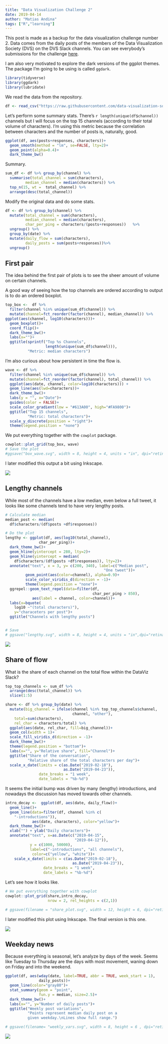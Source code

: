 ```yaml
---
title: "Data Visualization Challenge 2"
date: 2019-04-14
author: "Matias Andina"
tags: ["R","learning"]
---
```


This post is made as a backup for the data visualization challenge number 2. Data comes from the daily posts of the members of the Data Visualization Society (DVS) on the DVS Slack channels. You can see everybody's submissions for the challenge [here](https://www.datavisualizationsociety.com/challenge2).

I am also very motivated to explore the dark versions of the ggplot themes. The package I'm going to be using is called `ggdark`.

```r
library(tidyverse)
library(ggdark)
library(lubridate)
```

We read the data from the repository.  

```r
df <- read_csv("https://raw.githubusercontent.com/data-visualization-society/datavizsociety/master/challenge_data/dvs_challenge_2_channel_topics_over_time/flattened_channel_data.csv")


```

Let's perform some summary stats. There's `r length(unique(df$channel))` channels but I will focus on the top 15 channels (according to their total volume of characters). I'm using this metric because the correlation between characters and the number of posts is, naturally, good.  


```r
ggplot(df, aes(posts+responses, characters))+
  geom_smooth(method = "lm", se=FALSE, lty=2)+
  geom_point(alpha=0.4)+
  dark_theme_bw()
```

Summary.  

```r
sum_df <- df %>% group_by(channel) %>%
  summarise(total_channel = sum(characters),
         median_channel = median(characters)) %>%
  top_n(15, wt =  total_channel) %>%
  arrange(desc(total_channel))
```

Modify the original data and do some stats.  

```r
df <- df %>% group_by(channel) %>%
  mutate(total_channel = sum(characters),
         median_channel = median(characters),
         char_per_ping = characters/(posts+responses))   %>%
  ungroup() %>%
  group_by(date) %>%
  mutate(daily_flow = sum(characters),
         daily_posts = sum(posts+responses))%>%
  ungroup()

```
  

## First pair

The idea behind the first pair of plots is to see the sheer amount of volume on certain channels. 

A good way of seeing how the top channels are ordered according to output is to do an ordered boxplot.

```r
top_box <-  df %>%
  filter(channel %in% unique(sum_df$channel)) %>%
  mutate(channel=fct_reorder(factor(channel), median_channel)) %>%
ggplot(aes(channel, log10(characters)))+
  geom_boxplot()+
  coord_flip()+
  dark_theme_bw()+
  labs(x="")+
  ggtitle(sprintf("Top %s Channels",
                  length(unique(sum_df$channel))),
          "Metric: median characters")

```


I'm also curious about how persistent in time the flow is. 

```r
wave <- df %>%
  filter(channel %in% unique(sum_df$channel)) %>%
  mutate(channel=fct_reorder(factor(channel), total_channel)) %>% 
  ggplot(aes(date, channel, color=log10(characters))) +
  geom_line(aes(lwd=characters))+
  dark_theme_bw()+
  labs(y = "", x="Date")+
  guides(color = FALSE)+
  scale_color_gradient(low = "#613A00", high="#FA9800")+
  ggtitle("Top 15 channels", 
          "Metric: total characters")+
  scale_y_discrete(position = "right")+
  theme(legend.position = "none")

```


We put everything together with the `cowplot` package.  

```r
cowplot::plot_grid(top_box, wave)
# Save the plot
#ggsave("box_wave.svg", width = 8, height = 4, units = "in", dpi="retina")
```

I later modified this output a bit using Inkscape.

![](/img/data-viz-challenge-2/box_wave.svg)

## Lengthy channels

While most of the channels have a low median, even below a full tweet, it looks like some channels tend to have very lengthy posts.   

```r
# Calculate median
median_post <- median(
  df$characters/(df$posts +df$responses))

# Do the plot  
lengthy <- ggplot(df, aes(log10(total_channel),
               char_per_ping))+
  dark_theme_bw()+
  geom_hline(yintercept = 280, lty=2)+
  geom_hline(yintercept = median(
    df$characters/(df$posts +df$responses)), lty=2)+
  annotate("text", x = 3, y= c(200, 340), label=c("Median post",
                                            "One tweet"))+
         geom_point(aes(color=channel), alpha=0.9)+
         scale_color_viridis_d(direction = -1)+
         theme(legend.position = "none")+
  ggrepel::geom_text_repel(data=filter(df,
                                       char_per_ping > 850),
            aes(label = channel, color=channel))+
  labs(x=bquote(
    log10 ~"(total characters)"),
    y="characeters per post")+
  ggtitle("Channels with lengthy posts")


# Save
# ggsave("lengthy.svg", width = 8, height = 4, units = "in",dpi="retina")

```


![](/img/data-viz-challenge-2/lengthy.svg)

## Share of flow

What is the share of each channel on the total flow within the DataViz Slack?  

```r
top_top_channels <- sum_df %>%
  arrange(desc(total_channel)) %>%
  slice(1:5)

share <- df %>% group_by(date) %>%
  mutate(big_channel = ifelse(channel %in% top_top_channels$channel,
                              channel, "other"),
    total=sum(characters),
    rel_char = characters/total) %>%
  ggplot(aes(date, rel_char, fill=big_channel))+
  geom_col(width = 1)+
  scale_fill_viridis_d(direction = -1)+
  dark_theme_bw()+
  theme(legend.position = "bottom")+
  labs(x="", y="Relative share", fill="Channel")+
  ggtitle("Share of the conversation",
          "Relative share of the total characters per day")+
  scale_x_date(limits = c(as.Date("2019-02-18"),
                          as.Date("2019-04-23")),
               date_breaks = "1 week", 
               date_labels = "%b-%d")

```


It seems the initial bump was driven by many (lengthy) introductions, and nowadays the discussion has moved towards other channels.

```r
intro_decay <-  ggplot(df, aes(date, daily_flow))+
  geom_line()+
  geom_line(data=filter(df, channel %in% c(
    "-introductions")),
            aes(date, characters), color="yellow")+
  dark_theme_bw()+
  xlab("") + ylab("Daily characters")+
  annotate("text", x=as.Date(c("2019-04-15",
                               "2019-04-12")),
           y = c(1000, 50000),
           label=c("-introductions", "all channels"),
            color=c("yellow", "white"))+
    scale_x_date(limits = c(as.Date("2019-02-18"),
                              as.Date("2019-04-23")),
                 date_breaks = "1 week", 
                 date_labels = "%b-%d")

```


Let's see how it looks like.  

```r
# We put everything together with cowplot
cowplot::plot_grid(share,intro_decay,
                   nrow = 2, rel_heights = c(2,1))

# ggsave(filename = "share_plot.svg", width = 12, height = 6, dpi="retina")

```

I later modified this plot using Inkscape. The final version is this one.  

![](/img/data-viz-challenge-2/share_plot.svg)

## Weekday news 

Because everything is seasonal, let's analyze by days of the week. Seems like Tuesday to Thursday are the days with most movement, waning down on Friday and into the weekend.

```r

ggplot(df, aes(wday(date, label=TRUE, abbr = TRUE, week_start = 1),
               daily_posts))+
  geom_line(color="gray80")+
  stat_summary(geom = "point",
               fun.y = median, size=2.5)+
  dark_theme_bw()+
  labs(x="", y="Number of daily posts")+
  ggtitle("Weekly post variations",
          "Points represent median daily post on a 
          given weekday.\nLines show full range.")

# ggsave(filename= "weekly_vars.svg", width = 8, height = 6 , dpi="retina")

```

![](/img/data-viz-challenge-2/weekly_vars.svg)



